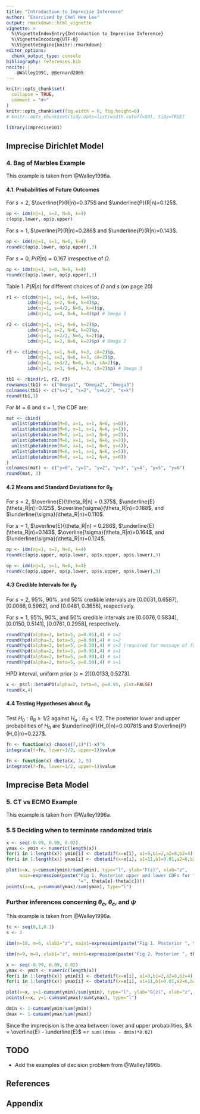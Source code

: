 ```yaml
---
title: "Introduction to Imprecise Inference"
author: "Exercised by Chel Hee Lee"
output: rmarkdown::html_vignette
vignette: >
  %\VignetteIndexEntry{Introduction to Imprecise Inference}
  %\VignetteEncoding{UTF-8}
  %\VignetteEngine{knitr::rmarkdown}
editor_options: 
  chunk_output_type: console
bibliography: references.bib
nocite: | 
    @Walley1991, @Bernard2005
---
```


```r
knitr::opts_chunk$set(
  collapse = TRUE,
  comment = "#>"
)
knitr::opts_chunk$set(fig.width = 6, fig.height=6)
# knitr::opts_chunk$set(tidy.opts=list(width.cutoff=80), tidy=TRUE)
```

```r
library(imprecise101)
```


## Imprecise Dirichlet Model 

### 4. Bag of Marbles Example 

This example is taken from @Walley1996a. 

#### 4.1. Probabilities of Future Outcomes 

For $s=2$, $\overline{P}(R|n)=0.375$ and  $\underline{P}(R|n)=0.125$. 

```r
op <- idm(nj=1, s=2, N=6, k=4)
c(op$p.lower, op$p.upper)
```

For $s=1$, $\overline{P}(R|n)=0.286$ and $\underline{P}(R|n)=0.143$. 

```r
op <- idm(nj=1, s=1, N=6, k=4)
round(c(op$p.lower, op$p.upper),3)
```

For $s=0$, $P(R|n)=0.167$ irrespective of $\Omega$. 

```r
op <- idm(nj=1, s=0, N=6, k=4)
round(c(op$p.lower, op$p.upper),3)
```

Table 1. $P(R|n)$ for different choices of $\Omega$ and $s$ (on page 20)
```r
r1 <- c(idm(nj=1, s=1, N=6, k=4)$p, 
        idm(nj=1, s=2, N=6, k=4)$p, 
        idm(nj=1, s=4/2, N=6, k=4)$p, 
        idm(nj=1, s=4, N=6, k=4)$p) # Omega 1

r2 <- c(idm(nj=1, s=1, N=6, k=2)$p, 
        idm(nj=1, s=2, N=6, k=2)$p, 
        idm(nj=1, s=2/2, N=6, k=2)$p, 
        idm(nj=1, s=2, N=6, k=2)$p) # Omega 2 

r3 <- c(idm(nj=1, s=1, N=6, k=3, cA=2)$p, 
        idm(nj=1, s=2, N=6, k=3, cA=2)$p, 
        idm(nj=1, s=3/2, N=6, k=3, cA=2)$p, 
        idm(nj=1, s=3, N=6, k=3, cA=2)$p) # Omega 3

tb1 <- rbind(r1, r2, r3)
rownames(tb1) <- c("Omega1", "Omega2", "Omega3")
colnames(tb1) <- c("s=1", "s=2", "s=k/2", "s=k")
round(tb1,3)
```

For $M=6$ and $s=1$, the CDF are: 

```r
mat <- cbind(
  unlist(pbetabinom(M=6, x=1, s=1, N=6, y=0)),
  unlist(pbetabinom(M=6, x=1, s=1, N=6, y=1)),
  unlist(pbetabinom(M=6, x=1, s=1, N=6, y=2)),
  unlist(pbetabinom(M=6, x=1, s=1, N=6, y=3)),
  unlist(pbetabinom(M=6, x=1, s=1, N=6, y=4)),
  unlist(pbetabinom(M=6, x=1, s=1, N=6, y=5)),
  unlist(pbetabinom(M=6, x=1, s=1, N=6, y=6))
)
colnames(mat) <- c("y=0", "y=1", "y=2", "y=3", "y=4", "y=5", "y=6")
round(mat, 3)
```


#### 4.2 Means and Standard Deviations for $\theta_R$

For $s=2$, $\overline{E}(\theta_R|n) = 0.375$, $\underline{E}(\theta_R|n)=0.125$, $\overline{\sigma}(\theta_R|n)=0.188$, and $\underline{\sigma}(\theta_R|n)=0.110$. 

For $s=1$, $\overline{E}(\theta_R|n) = 0.286$, $\underline{E}(\theta_R|n)=0.143$, $\overline{\sigma}(\theta_R|n)=0.164$, and $\underline{\sigma}(\theta_R|n)=0.124$. 

```r
op <- idm(nj=1, s=2, N=6, k=4)
round(c(op$p.upper, op$p.lower, op$s.upper, op$s.lower),3)

op <- idm(nj=1, s=1, N=6, k=4)
round(c(op$p.upper, op$p.lower, op$s.upper, op$s.lower),3)
```

#### 4.3 Credible Intervals for $\theta_R$

For $s=2$, 95%, 90%, and 50% credible intervals are $[0.0031, 0.6587]$, $[0.0066, 0.5962]$, and $[0.0481, 0.3656]$, respectively. 

For $s=1$, 95%, 90%, and 50% credible intervals are $[0.0076, 0.5834]$, $[0.0150, 0.5141]$, $[0.0761, 0.2958]$, respectively. 

```r
round(hpd(alpha=3, beta=5, p=0.95),4) # s=2
round(hpd(alpha=3, beta=5, p=0.90),4) # s=2
round(hpd(alpha=3, beta=5, p=0.50),4) # s=2 (required for message of failure)
round(hpd(alpha=2, beta=5, p=0.95),4) # s=1
round(hpd(alpha=2, beta=5, p=0.90),4) # s=1
round(hpd(alpha=2, beta=5, p=0.50),4) # s=1
```

HPD interval, uniform prior $(s=2) [0.0133, 0.5273]$. 
```r
x <- pscl::betaHPD(alpha=2, beta=6, p=0.95, plot=FALSE)
round(x,4)
```

#### 4.4 Testing Hypotheses about $\theta_R$

Test $H_0: \theta_R \ge 1/2$ against $H_a: \theta_R < 1/2$. The posterior lower and upper probabilities of $H_0$ are $\underline{P}(H_0|n)=0.00781$ and $\overline{P}(H_0|n)=0.227$. 

```r
fn <- function(x) choose(7,1)*(1-x)^6
integrate(f=fn, lower=1/2, upper=1)$value

fn <- function(x) dbeta(x, 3, 5)
integrate(f=fn, lower=1/2, upper=1)$value 
```


## Imprecise Beta Model 

### 5. CT vs ECMO Example 

This example is taken from @Walley1996a. 

### 5.5 Deciding when to terminate randomized trials 

```r
x <- seq(-0.99, 0.99, 0.02)
ymax <- ymin <- numeric(length(x))
for(i in 1:length(x)) ymin[i] <- dbetadif(x=x[i], a1=9,b1=2,a2=8,b2=4)
for(i in 1:length(x)) ymax[i] <- dbetadif(x=x[i], a1=11,b1=0.01,a2=6,b2=6)

plot(x=x, y=cumsum(ymin)/sum(ymin), type="l", ylab="F(z)", xlab="z",
     main=expression(paste("Fig 1. Posterior upper and lower CDFs for ", psi, 
                           "=", theta[e]-theta[c])))
points(x=x, y=cumsum(ymax)/sum(ymax), type="l")
```

### Further inferences concerning $\theta_c$, $\theta_e$, and $\psi$ 

This example is taken from @Walley1996a.

```r
tc <- seq(0,1,0.1)
s <- 2

ibm(n=10, m=6, xlab1="z", main1=expression(paste("Fig 1. Posterior ", theta[c], " based on ", s==2)))

ibm(n=9, m=9, xlab1="z", main1=expression(paste("Fig 2. Posterior ", theta[e], " based on ", s==2)))
```


```r
x <- seq(-0.99, 0.99, 0.02)
ymax <- ymin <- numeric(length(x))
for(i in 1:length(x)) ymin[i] <- dbetadif(x=x[i], a1=9,b1=2,a2=8,b2=4)
for(i in 1:length(x)) ymax[i] <- dbetadif(x=x[i], a1=11,b1=0.01,a2=6,b2=6)

plot(x=x, y=1-cumsum(ymin)/sum(ymin), type="l", ylab="G(z)", xlab="z", main=expression(paste("Fig 3. ", psi, "=", theta[e]-theta[c], " Walley 1996 p.496" )))
points(x=x, y=1-cumsum(ymax)/sum(ymax), type="l")

dmin <- 1-cumsum(ymin/sum(ymin))
dmax <- 1-cumsum(ymax/sum(ymax))
```

Since the imprecision is the area between lower and upper probabilities, $A = \overline{E} - \underline{E}$ =`r sum((dmax - dmin)*0.02)`


## TODO

* Add the examples of decision problem from @Walley1996b. 


## References 
<div id="refs"></div>

## Appendix 
